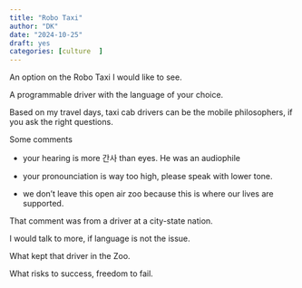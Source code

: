 ```yaml
---
title: "Robo Taxi"
author: "DK"
date: "2024-10-25"
draft: yes
categories: [culture  ]
---
```


An option on the Robo Taxi I would like to see.

A programmable driver with the language of your choice.

Based on my travel days, taxi cab drivers can be the mobile philosophers, if you ask the right questions.

Some comments

-   your hearing is more 간사 than eyes. He was an audiophile

-   your pronounciation is way too high, please speak with lower tone.

-   we don't leave this open air zoo because this is where our lives are supported.

That comment was from a driver at a city-state nation.

I would talk to more, if language is not the issue.

What kept that driver in the Zoo.

What risks to success, freedom to fail.

